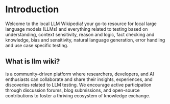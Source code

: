 # Introduction
 
Welcome to the local LLM Wikipedia! your go-to resource for local large language models (LLMs) and everything related to testing based on understanding, context sensitivity, reason and logic, fact checking and knowledge, bias and sensitivity, natural language generation, error handling and use case specific testing.

## What is llm wiki?

is a community-driven platform where researchers, developers, and AI enthusiasts can collaborate and share their insights, experiences, and discoveries related to LLM testing. We encourage active participation through discussion forums, blog submissions, and open-source contributions to foster a thriving ecosystem of knowledge exchange.

